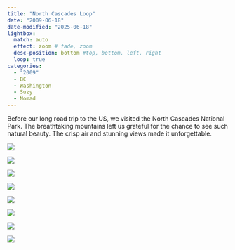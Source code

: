 ```yaml
---
title: "North Cascades Loop"
date: "2009-06-18"
date-modified: "2025-06-18"
lightbox:
  match: auto
  effect: zoom # fade, zoom
  desc-position: bottom #top, bottom, left, right
  loop: true
categories:
  - "2009"
  - BC
  - Washington
  - Suzy
  - Nomad
---
```


Before our long road trip to the US, we visited the North Cascades National Park. The breathtaking mountains left us grateful for the chance to see such natural beauty. The crisp air and stunning views made it unforgettable.

![](images/northcascades15.jpeg){group="my-gallery"}

![](images/northcascades10.jpeg){group="my-gallery"}

![](images/northcascades11.jpeg){group="my-gallery"}

![](images/northcascades12.jpeg){group="my-gallery"}

![](images/northcascades13.jpeg){group="my-gallery"}

![](images/northcascades14.jpeg){group="my-gallery"}

![](images/northcascades16.jpeg){group="my-gallery"}

![](images/northcascades17.jpeg){group="my-gallery"}
